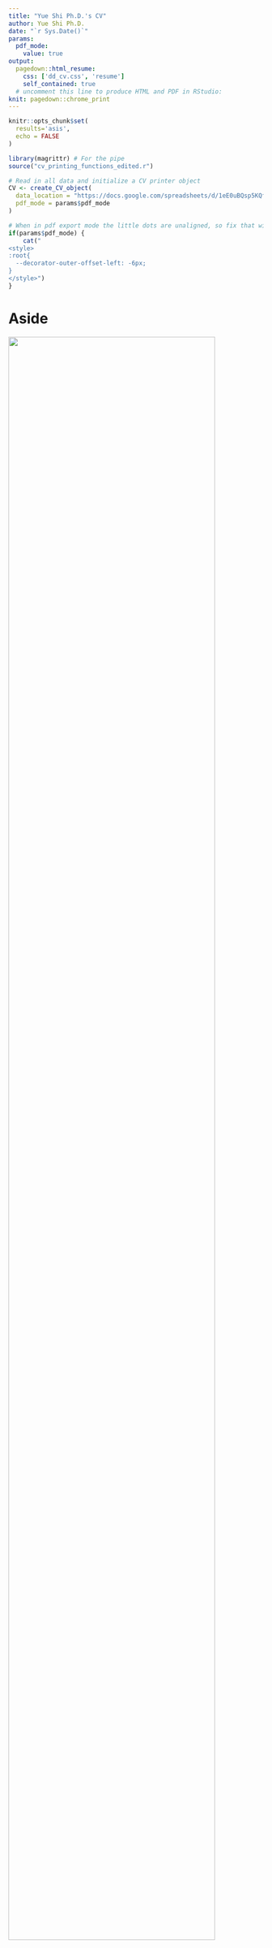 ```yaml
---
title: "Yue Shi Ph.D.'s CV"
author: Yue Shi Ph.D.
date: "`r Sys.Date()`"
params:
  pdf_mode:
    value: true
output:
  pagedown::html_resume:
    css: ['dd_cv.css', 'resume']
    self_contained: true
  # uncomment this line to produce HTML and PDF in RStudio:
knit: pagedown::chrome_print
---
```


```r
knitr::opts_chunk$set(
  results='asis', 
  echo = FALSE
)

library(magrittr) # For the pipe
source("cv_printing_functions_edited.r")

# Read in all data and initialize a CV printer object
CV <- create_CV_object(
  data_location = "https://docs.google.com/spreadsheets/d/1eE0uBQsp5KQfjiyopLGtt5aX7y5G2BhP59cQWGph5XU/edit#gid=1730172225",  
  pdf_mode = params$pdf_mode
)

```


```r
# When in pdf export mode the little dots are unaligned, so fix that with some conditional CSS.
if(params$pdf_mode) {
    cat("
<style>
:root{
  --decorator-outer-offset-left: -6px;
}
</style>")
}
```


Aside
================================================================================


![](./Profile_YueShi_circular.png){width=90%}


```r
# grabbed this bit from Ted Laderas ---
cat("[<i class='fas fa-download'></i> Download a PDF of this CV](https://github.com/melodysyue/CV_YS/blob/main/cv.pdf)")
```

Contact {#contact}
--------------------------------------------------------------------------------

```r
CV %>% print_contact_info()
```



Skills {#skills}
--------------------------------------------------------------------------------

```r
CV %>% print_skill_bars(bar_color = "#bdd7e7", bar_background = "#F2F2F2")
```



Disclaimer {#disclaimer}
--------------------------------------------------------------------------------

Made with the R package [**pagedown**](https://github.com/rstudio/pagedown). 

The source code is available [on github.com/melodysyue/CV_YS](https://github.com/melodysyue/CV_YS).

Last updated on `r Sys.Date()`.



Main
================================================================================

Yue Shi Ph.D. {#title}
--------------------------------------------------------------------------------

```r
# Note the special double pipe so we modify the CV object in place
CV %<>% print_text_block("intro") 
```



Education {data-icon=graduation-cap data-concise=true}
--------------------------------------------------------------------------------

```r
CV %<>% print_section('education')
```



Research Experience {data-icon=suitcase}
--------------------------------------------------------------------------------

```r
CV %<>% print_section('research_positions')
```


Selected Publications {data-icon=book}
--------------------------------------------------------------------------------
::: aside
For a comprehensive list of publications, please visit [my ORCID profile](https://orcid.org/0000-0002-2860-2666)
:::
```r
CV %<>% print_section('academic_articles')
```


Academic Services {data-icon=pencil-alt}
--------------------------------------------------------------------------------
```r
CV %<>% print_section('academic_services')
```

Conference Participation {data-icon=users}
--------------------------------------------------------------------------------
```r
CV %<>% print_section('presentations')
```

Fellowships and Awards {data-icon=awards}
--------------------------------------------------------------------------------
```r
CV %<>% print_section('awards')
```